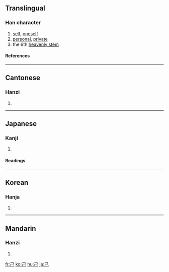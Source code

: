 ==Translingual==
{{Han stroke|[[Image:己-order.gif]]}}
===Han character===
{{Han char|rn=49|rad=己|as=00|sn=3|four=1771<sub>7</sub>|canj=尸山 (SU)}}
# [[self]], [[oneself]]
# [[personal]], [[private]]
# the 6th [[heavenly stem]]
====References====
{{Han ref|kx=0326.090|dkj=08742|dj=0630.100|hdz=20983.050|uh=5DF1|ud=24049|bh=A476|bd=42102}}
----
==Cantonese==
===Hanzi===
{{yue-hanzi|jyut=[[gei2]]|y=[[gei2]]}}
# {{defn|Cantonese}}
----
==Japanese==
===Kanji===
{{ja-kanji|grade=6|rs=己00}}
# {{defn|Japanese}} 
====Readings====
{{ja-readings|on=[[き]] (ki), [[こ]] (ko)|kun=[[おのれ]] (onore), [[つちのと]] (tsuchinoto)}}
----
==Korean==
===Hanja===
{{ko-hanja|hangeul=기|rv=gi|mr=ki}}
# {{defn|Korean}}
----
==Mandarin==
===Hanzi===
{{cmn-hanzi|pin=[[jǐ]] (ji3)|wg=chi<sup>3</sup>}}
# {{defn|Mandarin}}

[[fr:己]]
[[ko:己]]
[[hu:己]]
[[ja:己]]